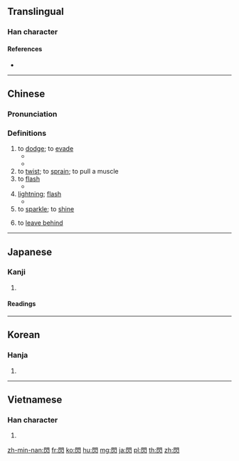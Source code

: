 {{character info/new}}
{{also|闪}}
==Translingual==

===Han character===
{{Han char|rn=169|rad=門|as=02|sn=10|four=77807|canj=ANO}}

====References====
* {{Han ref|kx=1330.060|dkj=41214|dj=1834.050|hdz=74282.110|uh=9583|ud=38275|bh=B07B|bd=45179}}

----

==Chinese==
{{zh-forms|s=闪}}

===Pronunciation===
{{zh-pron
|m=shǎn
|c=sim2
|mn=siám/síⁿ/sihⁿ
|mn_note=siám - literary; síⁿ/sihⁿ - vernacular
|mc=y
|oc=y
|cat=v,n
}}

===Definitions===
{{zh-hanzi}}

# to [[dodge]]; to [[evade]]
#* {{zh-l|閃身|to dodge}}
#* {{zh-l|閃避|to dodge}}
# to [[twist]]; to [[sprain]]; to pull a muscle
# to [[flash]]
#* {{zh-x|那 司機 為什麼 對 我 '''閃''' 車 燈？|Why is the driver '''flashing''' his lights at me?}}
# [[lightning]]; [[flash]]
#* {{zh-l|閃電|lightning}}
# to [[sparkle]]; to [[shine]]
# {{lb|zh|dialect}} to [[leave behind]]

----

==Japanese==

===Kanji===
{{ja-kanji|grade=|rs=門02}}

# {{defn|lang=ja|sort=門02}}

====Readings====
{{ja-readings|goon=[[せん]] (sen)|kanon=[[せん]] (sen)|kun=[[ひらめく]] (hirameku)}}

----

==Korean==

===Hanja===
{{ko-hanja|hangeul=섬|eumhun=|rv=seom|mr=sŏm|y=sem}}

# {{defn|lang=ko|sort=門02}}

----

==Vietnamese==

===Han character===
{{vi-hantu|[[thiểm]]|rs=門02}}

# {{defn|lang=vi|sort=門02}}

[[zh-min-nan:閃]]
[[fr:閃]]
[[ko:閃]]
[[hu:閃]]
[[mg:閃]]
[[ja:閃]]
[[pl:閃]]
[[th:閃]]
[[zh:閃]]